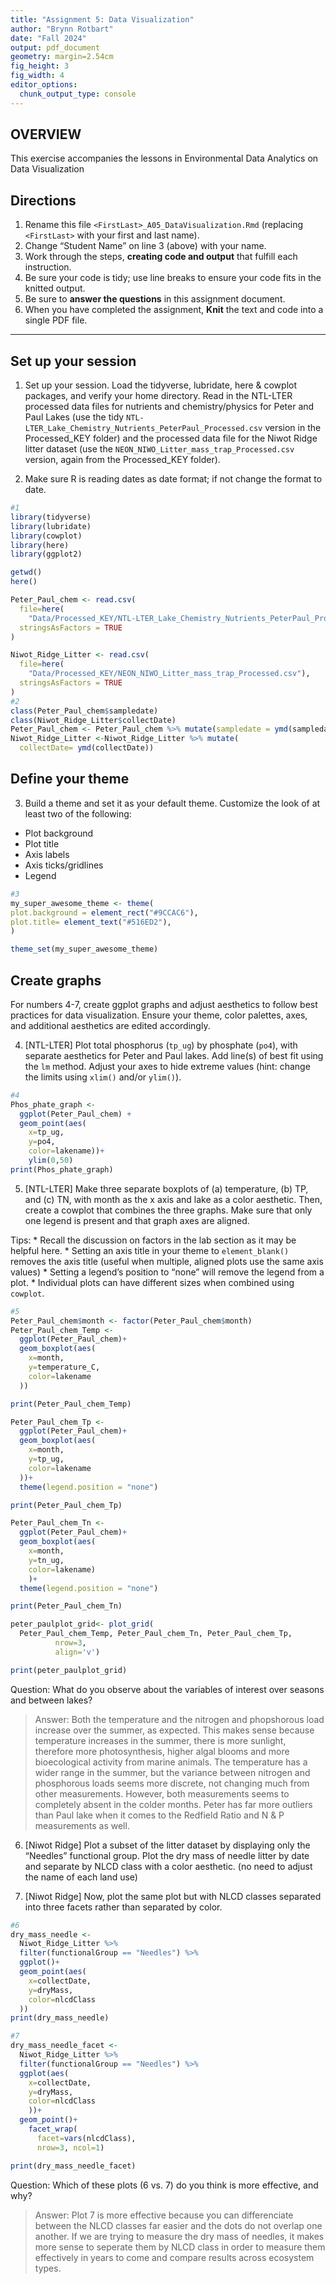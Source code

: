 ```yaml
---
title: "Assignment 5: Data Visualization"
author: "Brynn Rotbart"
date: "Fall 2024"
output: pdf_document
geometry: margin=2.54cm
fig_height: 3
fig_width: 4
editor_options: 
  chunk_output_type: console
---
```


## OVERVIEW

This exercise accompanies the lessons in Environmental Data Analytics on Data Visualization 

## Directions
1. Rename this file `<FirstLast>_A05_DataVisualization.Rmd` (replacing `<FirstLast>` with your first and last name).
2. Change "Student Name" on line 3 (above) with your name.
3. Work through the steps, **creating code and output** that fulfill each instruction.
4. Be sure your code is tidy; use line breaks to ensure your code fits in the knitted output.
5. Be sure to **answer the questions** in this assignment document.
6. When you have completed the assignment, **Knit** the text and code into a single PDF file.

---

## Set up your session 

1. Set up your session. Load the tidyverse, lubridate, here & cowplot packages, and verify your home directory. Read in the NTL-LTER processed data files for nutrients and chemistry/physics for Peter and Paul Lakes (use the tidy `NTL-LTER_Lake_Chemistry_Nutrients_PeterPaul_Processed.csv` version in the Processed_KEY folder) and the processed data file for the Niwot Ridge litter dataset (use the `NEON_NIWO_Litter_mass_trap_Processed.csv` version, again from the Processed_KEY folder). 

2. Make sure R is reading dates as date format; if not change the format to date.

```r
#1 
library(tidyverse)
library(lubridate)
library(cowplot)
library(here)
library(ggplot2)

getwd()
here()

Peter_Paul_chem <- read.csv(
  file=here(
    "Data/Processed_KEY/NTL-LTER_Lake_Chemistry_Nutrients_PeterPaul_Processed.csv"),
  stringsAsFactors = TRUE
)

Niwot_Ridge_Litter <- read.csv(
  file=here(
    "Data/Processed_KEY/NEON_NIWO_Litter_mass_trap_Processed.csv"),
  stringsAsFactors = TRUE
)
#2 
class(Peter_Paul_chem$sampledate)
class(Niwot_Ridge_Litter$collectDate)
Peter_Paul_chem <- Peter_Paul_chem %>% mutate(sampledate = ymd(sampledate))
Niwot_Ridge_Litter <-Niwot_Ridge_Litter %>% mutate(
  collectDate= ymd(collectDate))
```
## Define your theme
3. Build a theme and set it as your default theme. Customize the look of at least two of the following: 
 * Plot background
 * Plot title
 * Axis labels
 * Axis ticks/gridlines
 * Legend

```r
#3
my_super_awesome_theme <- theme(
plot.background = element_rect("#9CCAC6"), 
plot.title= element_text("#516ED2"),
)

theme_set(my_super_awesome_theme)

```

## Create graphs
For numbers 4-7, create ggplot graphs and adjust aesthetics to follow best practices for data visualization. Ensure your theme, color palettes, axes, and additional aesthetics are edited accordingly.

4. [NTL-LTER] Plot total phosphorus (`tp_ug`) by phosphate (`po4`), with separate aesthetics for Peter and Paul lakes. Add line(s) of best fit using the `lm` method. Adjust your axes to hide extreme values (hint: change the limits using `xlim()` and/or `ylim()`).

```r
#4 
Phos_phate_graph <- 
  ggplot(Peter_Paul_chem) + 
  geom_point(aes(
    x=tp_ug,
    y=po4,
    color=lakename))+
    ylim(0,50)
print(Phos_phate_graph)
```


5. [NTL-LTER] Make three separate boxplots of (a) temperature, (b) TP, and (c) TN, with month as the x axis and lake as a color aesthetic. Then, create a cowplot that combines the three graphs. Make sure that only one legend is present and that graph axes are aligned. 

Tips:
* Recall the discussion on factors in the lab section as it may be helpful here. 
* Setting an axis title in your theme to `element_blank()` removes the axis title (useful when multiple, aligned plots use the same axis values)
* Setting a legend's position to "none" will remove the legend from a plot.
* Individual plots can have different sizes when combined using `cowplot`.

```r
#5 
Peter_Paul_chem$month <- factor(Peter_Paul_chem$month)
Peter_Paul_chem_Temp <-
  ggplot(Peter_Paul_chem)+
  geom_boxplot(aes(
    x=month,
    y=temperature_C, 
    color=lakename 
  ))

print(Peter_Paul_chem_Temp)

Peter_Paul_chem_Tp <-
  ggplot(Peter_Paul_chem)+
  geom_boxplot(aes(
    x=month,
    y=tp_ug, 
    color=lakename 
  ))+
  theme(legend.position = "none")

print(Peter_Paul_chem_Tp)

Peter_Paul_chem_Tn <-
  ggplot(Peter_Paul_chem)+
  geom_boxplot(aes(
    x=month,
    y=tn_ug, 
    color=lakename)
    )+
  theme(legend.position = "none")

print(Peter_Paul_chem_Tn)

peter_paulplot_grid<- plot_grid(
  Peter_Paul_chem_Temp, Peter_Paul_chem_Tn, Peter_Paul_chem_Tp,
          nrow=3,
          align='v')

print(peter_paulplot_grid)
```

Question: What do you observe about the variables of interest over seasons and between lakes? 

> Answer: Both the temperature and the nitrogen and phopshorous load increase 
over the summer, as expected. This makes sense because temperature increases 
in the summer, there is more sunlight, therefore more photosynthesis,
higher algal blooms and more bioecological activity from marine animals. 
The temperature has a wider range in the summer, 
but the variance between nitrogen and phosphorous loads seems more discrete, 
not changing much from other measurements. However, 
both measurements seems to completely absent in the colder months. Peter has 
far more outliers than Paul lake when it comes to the Redfield Ratio and N & P 
measurements as well. 

6. [Niwot Ridge] Plot a subset of the litter dataset by displaying only the "Needles" functional group. Plot the dry mass of needle litter by date and separate by NLCD class with a color aesthetic. (no need to adjust the name of each land use)

7. [Niwot Ridge] Now, plot the same plot but with NLCD classes separated into three facets rather than separated by color. 

```r
#6
dry_mass_needle <- 
  Niwot_Ridge_Litter %>% 
  filter(functionalGroup == "Needles") %>%  
  ggplot()+
  geom_point(aes(
    x=collectDate, 
    y=dryMass,
    color=nlcdClass
  ))
print(dry_mass_needle)

#7
dry_mass_needle_facet <- 
  Niwot_Ridge_Litter %>% 
  filter(functionalGroup == "Needles") %>%  
  ggplot(aes(
    x=collectDate, 
    y=dryMass,
    color=nlcdClass
    ))+
  geom_point()+
    facet_wrap(
      facet=vars(nlcdClass),
      nrow=3, ncol=1)

print(dry_mass_needle_facet)

```
Question: Which of these plots (6 vs. 7) do you think is more effective, and why? 

> Answer: Plot 7 is more effective because you can differenciate between the NLCD classes far easier and the dots do not overlap one another. If we are trying to measure the dry mass of needles, it makes more sense to seperate them by NLCD class in order to measure them effectively in years to come and compare results across ecosystem types. 